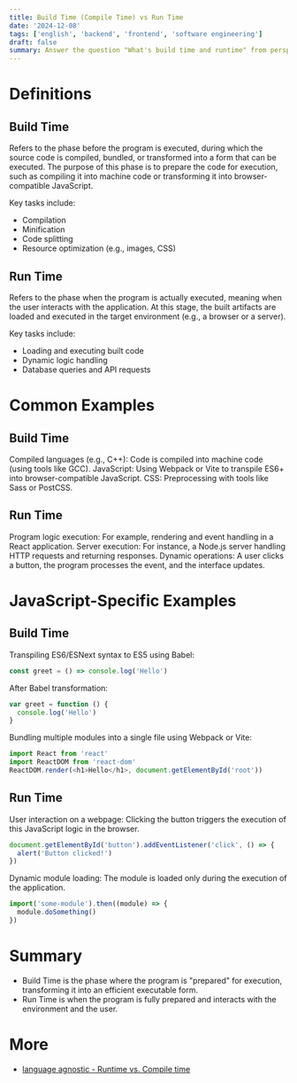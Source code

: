```yaml
---
title: Build Time (Compile Time) vs Run Time
date: '2024-12-08'
tags: ['english', 'backend', 'frontend', 'software engineering']
draft: false
summary: Answer the question "What's build time and runtime" from perspectives of frontend quickly
---
```


# Definitions

## Build Time

Refers to the phase before the program is executed, during which the source code is compiled, bundled, or transformed into a form that can be executed. The purpose of this phase is to prepare the code for execution, such as compiling it into machine code or transforming it into browser-compatible JavaScript.

Key tasks include:

- Compilation
- Minification
- Code splitting
- Resource optimization (e.g., images, CSS)

## Run Time

Refers to the phase when the program is actually executed, meaning when the user interacts with the application. At this stage, the built artifacts are loaded and executed in the target environment (e.g., a browser or a server).

Key tasks include:

- Loading and executing built code
- Dynamic logic handling
- Database queries and API requests

# Common Examples

## Build Time

Compiled languages (e.g., C++): Code is compiled into machine code (using tools like GCC).
JavaScript: Using Webpack or Vite to transpile ES6+ into browser-compatible JavaScript.
CSS: Preprocessing with tools like Sass or PostCSS.

## Run Time

Program logic execution: For example, rendering and event handling in a React application.
Server execution: For instance, a Node.js server handling HTTP requests and returning responses.
Dynamic operations: A user clicks a button, the program processes the event, and the interface updates.

# JavaScript-Specific Examples

## Build Time

Transpiling ES6/ESNext syntax to ES5 using Babel:

```js
const greet = () => console.log('Hello')
```

After Babel transformation:

```js
var greet = function () {
  console.log('Hello')
}
```

Bundling multiple modules into a single file using Webpack or Vite:

```js
import React from 'react'
import ReactDOM from 'react-dom'
ReactDOM.render(<h1>Hello</h1>, document.getElementById('root'))
```

## Run Time

User interaction on a webpage:
Clicking the button triggers the execution of this JavaScript logic in the browser.

```js
document.getElementById('button').addEventListener('click', () => {
  alert('Button clicked!')
})
```

Dynamic module loading:
The module is loaded only during the execution of the application.

```js
import('some-module').then((module) => {
  module.doSomething()
})
```

# Summary

- Build Time is the phase where the program is "prepared" for execution, transforming it into an efficient executable form.
- Run Time is when the program is fully prepared and interacts with the environment and the user.

# More

- [language agnostic - Runtime vs. Compile time](https://stackoverflow.com/questions/846103/runtime-vs-compile-time)
